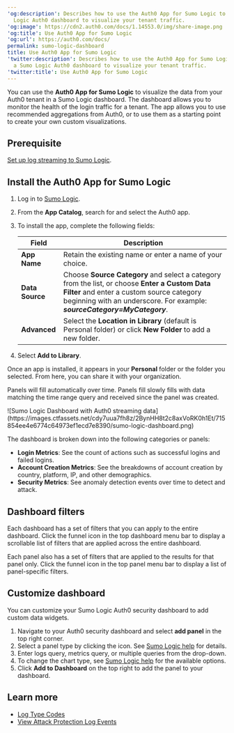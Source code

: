 ---
'og:description': Describes how to use the Auth0 App for Sumo Logic to create a Sumo
  Logic Auth0 dashboard to visualize your tenant traffic.
'og:image': https://cdn2.auth0.com/docs/1.14553.0/img/share-image.png
'og:title': Use Auth0 App for Sumo Logic
'og:url': https://auth0.com/docs/
permalink: sumo-logic-dashboard
title: Use Auth0 App for Sumo Logic
'twitter:description': Describes how to use the Auth0 App for Sumo Logic to create
  a Sumo Logic Auth0 dashboard to visualize your tenant traffic.
'twitter:title': Use Auth0 App for Sumo Logic
---
You can use the **Auth0 App for Sumo Logic** to visualize the data from your Auth0 tenant in a Sumo Logic dashboard. The dashboard allows you to monitor the health of the login traffic for a tenant. The app allows you to use recommended aggregations from Auth0, or to use them as a starting point to create your own custom visualizations.

## Prerequisite

[Set up log streaming to Sumo Logic](https://marketplace.auth0.com/integrations/sumo-logic-log-streaming).

## Install the Auth0 App for Sumo Logic

1. Log in to [Sumo Logic](https://www.sumologic.com).
2. From the **App Catalog**, search for and select the Auth0 app.
3. To install the app, complete the following fields:

   <table class="table"><thead>
   <tr>
   <th><strong>Field</strong></th>
   <th><strong>Description</strong></th>
   </tr>
   </thead>
   <tbody>
   <tr>
   <td><strong>App Name</strong></td>
   <td>Retain the existing name or enter a name of your choice.</td>
   </tr>
   <tr>
   <td><strong>Data Source</strong></td>
   <td>Choose <strong>Source Category</strong> and select a category from the list, or choose <strong>Enter a Custom Data Filter</strong> and enter a custom source category beginning with an underscore. For example: <strong><em>sourceCategory=MyCategory</em></strong>.</td>
   </tr>
   <tr>
   <td><strong>Advanced</strong></td>
   <td>Select the <strong>Location in Library</strong> (default is Personal folder) or click <strong>New Folder</strong> to add a new folder.</td>
   </tr>
   </tbody>
   </table>
4. Select **Add to Library**.

Once an app is installed, it appears in your **Personal** folder or the folder you selected. From here, you can share it with your organization.

Panels will fill automatically over time. Panels fill slowly fills with data matching the time range query and received since the panel was created.

<Frame>![Sumo Logic Dashboard with Auth0 streaming data](https://images.ctfassets.net/cdy7uua7fh8z/2BynHH8t2c8axVoRK0h1Et/715854ee4e6774c64973ef1ecd7e8390/sumo-logic-dashboard.png)</Frame>

The dashboard is broken down into the following categories or panels:

* **Login Metrics**: See the count of actions such as successful logins and failed logins.
* **Account Creation Metrics**: See the breakdowns of account creation by country, platform, IP, and other demographics.
* **Security Metrics**: See anomaly detection events over time to detect and attack.

## Dashboard filters

Each dashboard has a set of filters that you can apply to the entire dashboard. Click the funnel icon in the top dashboard menu bar to display a scrollable list of filters that are applied across the entire dashboard.

Each panel also has a set of filters that are applied to the results for that panel only. Click the funnel icon in the top panel menu bar to display a list of panel-specific filters.

## Customize dashboard

You can customize your Sumo Logic Auth0 security dashboard to add custom data widgets.

1. Navigate to your Auth0 security dashboard and select **add panel** in the top right corner.
2. Select a panel type by clicking the icon. See [Sumo Logic help](https://help.sumologic.com/Visualizations-and-Alerts/Dashboard_(New)/Panels) for details.
3. Enter logs query, metrics query, or multiple queries from the drop-down.
4. To change the chart type, see [Sumo Logic help](https://help.sumologic.com/Visualizations-and-Alerts/Dashboard_(New)/Panels/01Modify_a_Chart) for the available options.
5. Click **Add to Dashboard** on the top right to add the panel to your dashboard.

## Learn more

* [Log Type Codes](/docs/deploy-monitor/logs/log-event-type-codes)
* [View Attack Protection Log Events](/docs/secure/attack-protection/view-attack-protection-events)